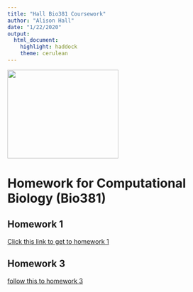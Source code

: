```yaml
---
title: "Hall Bio381 Coursework"
author: "Alison Hall"
date: "1/22/2020"
output: 
  html_document: 
    highlight: haddock
    theme: cerulean
---
```

<img src="IMG_5262.jpg" width="250" height="200"/>

# Homework for Computational Biology (Bio381)

## Homework 1
[Click this link to get to homework 1](HomeworkOne.html)

## Homework 3 
[follow this to homework 3](HomeworkThree.html)
